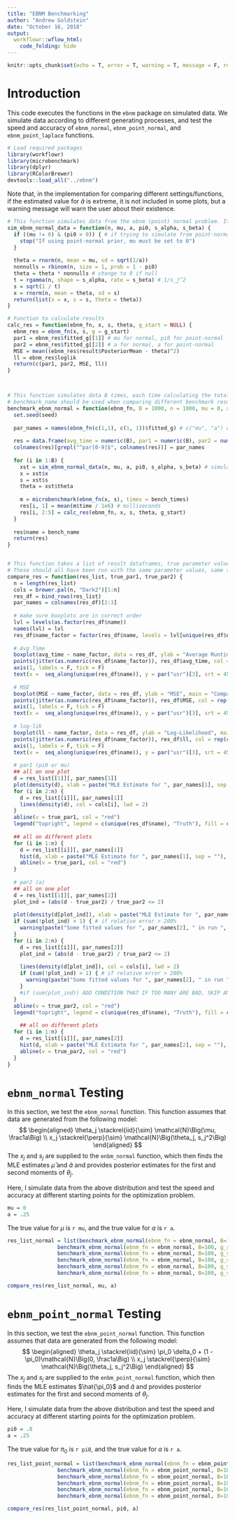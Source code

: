 ```yaml
---
title: "EBNM Benchmarking"
author: "Andrew Goldstein"
date: "October 16, 2018"
output:
  workflowr::wflow_html:
    code_folding: hide
---
```


```r
knitr::opts_chunk$set(echo = T, error = T, warning = T, message = F, results = 'asis', fig.align = 'center')
```

# Introduction
This code executes the functions in the `ebnm` package on simulated data. We simulate data according to different generating processes, and test the speed and accuracy of `ebnm_normal`, `ebnm_point_normal`, and `ebnm_point_laplace` functions.

```r
# Load required packages
library(workflowr)
library(microbenchmark)
library(dplyr)
library(RColorBrewer)
devtools::load_all("../ebnm")
```

Note that, in the implementation for comparing different settings/functions, if the estimated value for $\hat{a}$ is extreme, it is not included in some plots, but a warning message will warn the user about their existence.
```r
# This function simulates data from the ebnm (point) normal problem. It generates 1/s_j^2 randomly from a Gamma(s_alpha, s_beta) distribution
sim_ebnm_normal_data = function(n, mu, a, pi0, s_alpha, s_beta) {
  if ((mu != 0) & (pi0 > 0)) { # if trying to simulate from point-normal w/ mu != 0
    stop("If using point-normal prior, mu must be set to 0")
  }
  
  theta = rnorm(n, mean = mu, sd = sqrt(1/a))
  nonnulls = rbinom(n, size = 1, prob = 1 - pi0)
  theta = theta * nonnulls # change to 0 if null
  t = rgamma(n, shape = s_alpha, rate = s_beta) # 1/s_j^2
  s = sqrt(1 / t)
  x = rnorm(n, mean = theta, sd = s)
  return(list(x = x, s = s, theta = theta))
}

# Function to calculate results
calc_res = function(ebnm_fn, x, s, theta, g_start = NULL) {
  ebnm_res = ebnm_fn(x, s, g = g_start)
  par1 = ebnm_res$fitted_g[[1]] # mu for normal, pi0 for point-normal
  par2 = ebnm_res$fitted_g[[2]] # a for normal, a for point-normal
  MSE = mean((ebnm_res$result$PosteriorMean - theta)^2)
  ll = ebnm_res$loglik
  return(c(par1, par2, MSE, ll))
}



# This function simulates data B times, each time calculating the total computation time, the estimated values for mu and a, the MSE of the posterior mean in trying to recover theta, and the loglikelihood. Different starting values can be manually specified
# benchmark_name should be used when comparing different benchmark results
benchmark_ebnm_normal = function(ebnm_fn, B = 1000, n = 1000, mu = 0, a = .25, pi0 = 0, s_alpha = 2, s_beta = 20, g_start = NULL, bench_times = 5, bench_name = "", seed = 1138) {
  set.seed(seed)
  
  par_names = names(ebnm_fn(c(1,1), c(1, 1))$fitted_g) # c("mu", "a") or c("pi0", "a")
  
  res = data.frame(avg_time = numeric(B), par1 = numeric(B), par2 = numeric(B), MSE = numeric(B), ll = numeric(B))
  colnames(res)[grepl("^par[0-9]$", colnames(res))] = par_names
  
  for (i in 1:B) {
    xst = sim_ebnm_normal_data(n, mu, a, pi0, s_alpha, s_beta) # simulate data
    x = xst$x
    s = xst$s
    theta = xst$theta
    
    m = microbenchmark(ebnm_fn(x, s), times = bench_times)
    res[i, 1] = mean(m$time / 1e6) # milliseconds
    res[i, 2:5] = calc_res(ebnm_fn, x, s, theta, g_start)
  }
  
  res$name = bench_name
  return(res)
}


# This function takes a list of result dataframes, true parameter values. It plots comparisons of the different runs
# These should all have been run with the same parameter values, same seed, etc for consistency
compare_res = function(res_list, true_par1, true_par2) {
  n = length(res_list)
  cols = brewer.pal(n, "Dark2")[1:n]
  res_df = bind_rows(res_list)
  par_names = colnames(res_df)[2:3]
  
  # make sure boxplots are in correct order
  lvl = levels(as.factor(res_df$name))
  names(lvl) = lvl
  res_df$name_factor = factor(res_df$name, levels = lvl[unique(res_df$name)])
  
  # Avg Time
  boxplot(avg_time ~ name_factor, data = res_df, ylab = "Average Runtime (milliseconds)", main = "Comparison of Average Runtimes", xaxt = "n", xlab = "", outlne = F)
  points(jitter(as.numeric(res_df$name_factor)), res_df$avg_time, col = rep(cols, times = sapply(res_list, nrow)))
  axis(1, labels = F, tick = F)
  text(x =  seq_along(unique(res_df$name)), y = par("usr")[3], srt = 45, adj = 1, labels = unique(res_df$name), xpd = T)
  
  # MSE
  boxplot(MSE ~ name_factor, data = res_df, ylab = "MSE", main = "Comparison of MSEs", xaxt = "n", xlab = "", outlne = F)
  points(jitter(as.numeric(res_df$name_factor)), res_df$MSE, col = rep(cols, times = sapply(res_list, nrow)))
  axis(1, labels = F, tick = F)
  text(x =  seq_along(unique(res_df$name)), y = par("usr")[3], srt = 45, adj = 1, labels = unique(res_df$name), xpd = T)
  
  # log-lik
  boxplot(ll ~ name_factor, data = res_df, ylab = "Log-Likelihood", main = "Comparison of Log-Likelihoods", xaxt = "n", xlab = "", outlne = F)
  points(jitter(as.numeric(res_df$name_factor)), res_df$ll, col = rep(cols, times = sapply(res_list, nrow)))
  axis(1, labels = F, tick = F)
  text(x =  seq_along(unique(res_df$name)), y = par("usr")[3], srt = 45, adj = 1, labels = unique(res_df$name), xpd = T)
  
  # par1 (pi0 or mu)
  ## all on one plot
  d = res_list[[1]][, par_names[1]]
  plot(density(d), xlab = paste("MLE Estimate for ", par_names[1], sep = ""), main = paste("Density of Estimates for ", par_names[1], sep = ""), col = cols[1], xlim = range(res_df[, par_names[1]]) , ylim = c(0, 1.1 * max(density(d)$y)), lwd = 2)
  for (i in 2:n) {
    d = res_list[[i]][, par_names[1]]
    lines(density(d), col = cols[i], lwd = 2)
  }
  abline(v = true_par1, col = "red")
  legend("topright", legend = c(unique(res_df$name), "Truth"), fill = c(cols, "red"), bty = "n")
  
  ## all on different plots
  for (i in 1:n) {
    d = res_list[[i]][, par_names[1]]
    hist(d, xlab = paste("MLE Estimate for ", par_names[1], sep = ""), main = paste("Estimates for ", par_names[1], ": run ", unique(res_list[[i]]$name), sep = ""))
    abline(v = true_par1, col = "red")
  }
  
  # par2 (a)
  ## all on one plot
  d = res_list[[1]][, par_names[2]]
  plot_ind = (abs(d - true_par2) / true_par2 <= 2)
  
  plot(density(d[plot_ind]), xlab = paste("MLE Estimate for ", par_names[2], sep = ""), main = paste("Density of Estimates for ", par_names[2], sep = ""), col = cols[1], xlim = range(res_df[, par_names[2]]), ylim = c(0, 1.1 * max(density(d[plot_ind])$y)), lwd = 2)
  if (sum(!plot_ind) > 1) { # if relative error > 200%
    warning(paste("Some fitted values for ", par_names[2], " in run ", unique(res_list[[1]]$name), " were very far from the true value. These should be inspected more closely", sep = ""))
  }
  for (i in 2:n) {
    d = res_list[[i]][, par_names[2]]
    plot_ind = (abs(d - true_par2) / true_par2 <= 2)
    
    lines(density(d[plot_ind]), col = cols[i], lwd = 2)
    if (sum(!plot_ind) > 1) { # if relative error > 200%
      warning(paste("Some fitted values for ", par_names[2], " in run ", unique(res_list[[i]]$name), " were very far from the true value. These should be inspected more closely", sep = ""))
    }
    #if (sum(plot_ind)) ADD CONDITION THAT IF TOO MANY ARE BAD, SKIP AND GIVE WARNING
  }
  abline(v = true_par2, col = "red")
  legend("topright", legend = c(unique(res_df$name), "Truth"), fill = c(cols, "red"), bty = "n")
  
    ## all on different plots
  for (i in 1:n) {
    d = res_list[[i]][, par_names[2]]
    hist(d, xlab = paste("MLE Estimate for ", par_names[2], sep = ""), main = paste("Estimates for ", par_names[2], ": run ", unique(res_list[[i]]$name), sep = ""))
    abline(v = true_par2, col = "red")
  }
}
```


# `ebnm_normal` Testing
In this section, we test the `ebnm_normal` function. This function assumes that data are generated from the following model:
$$
\begin{aligned}
\theta_j \stackrel{iid}{\sim} \mathcal{N}\Big(\mu, \frac1a\Big) \\
x_j \stackrel{\perp}{\sim} \mathcal{N}\Big(\theta_j, s_j^2\Big)
\end{aligned}
$$
The $x_j$ and $s_j$ are supplied to the `enbm_normal` function, which then finds the MLE estimates $\hat{\mu}$ and $\hat{a}$ and provides posterior estimates for the first and second moments of $\theta_j$.

Here, I simulate data from the above distribution and test the speed and accuracy at different starting points for the optimization problem.
```r
mu = 0
a = .25
```
The true value for $\mu$ is `r mu`, and the true value for $a$ is `r a`.

```r
res_list_normal = list(benchmark_ebnm_normal(ebnm_fn = ebnm_normal, B=100, bench_name = "Default Start", mu = mu, a = a), 
                benchmark_ebnm_normal(ebnm_fn = ebnm_normal, B=100, g_start = list(mu = mu, a = a), bench_name = "(mu, a) Start", mu = mu, a = a),
                benchmark_ebnm_normal(ebnm_fn = ebnm_normal, B=100, g_start = list(mu = 1, a = 1), bench_name = "(1, 1) Start", mu = mu, a = a), 
                benchmark_ebnm_normal(ebnm_fn = ebnm_normal, B=100, g_start = list(mu = -1, a = 1), bench_name = "(-1, 1) Start", mu = mu, a = a), 
                benchmark_ebnm_normal(ebnm_fn = ebnm_normal, B=100, g_start = list(mu = 100, a = a), bench_name = "(100, a) Start", mu = mu, a = a), 
                benchmark_ebnm_normal(ebnm_fn = ebnm_normal, B=100, g_start = list(mu = 0, a = 100), bench_name = "(mu, 100) Start", mu = mu, a = a))

compare_res(res_list_normal, mu, a)
```


# `ebnm_point_normal` Testing
In this section, we test the `ebnm_point_normal` function. This function assumes that data are generated from the following model:
$$
\begin{aligned}
\theta_j \stackrel{iid}{\sim} \pi_0 \delta_0 + (1 - \pi_0)\mathcal{N}\Big(0, \frac1a\Big) \\
x_j \stackrel{\perp}{\sim} \mathcal{N}\Big(\theta_j, s_j^2\Big)
\end{aligned}
$$
The $x_j$ and $s_j$ are supplied to the `enbm_point_normal` function, which then finds the MLE estimates $\hat{\pi_0}$ and $\hat{a}$ and provides posterior estimates for the first and second moments of $\theta_j$.

Here, I simulate data from the above distribution and test the speed and accuracy at different starting points for the optimization problem. 
```r
pi0 = .8
a = .25
```
The true value for $\pi_0$ is `r pi0`, and the true value for $a$ is `r a`.

```r
res_list_point_normal = list(benchmark_ebnm_normal(ebnm_fn = ebnm_point_normal, B=100, bench_name = "Default Start", pi0 = pi0, a = a), 
                benchmark_ebnm_normal(ebnm_fn = ebnm_point_normal, B=100, g_start = list(pi0 = pi0, a = a), bench_name = "(pi0, a) Start", pi0 = pi0, a = a),
                benchmark_ebnm_normal(ebnm_fn = ebnm_point_normal, B=100, g_start = list(pi0 = 1, a = a), bench_name = "(1, a) Start", pi0 = pi0, a = a), 
                benchmark_ebnm_normal(ebnm_fn = ebnm_point_normal, B=100, g_start = list(pi0 = 0, a = a), bench_name = "(0, a) Start", pi0 = pi0, a = a), 
                benchmark_ebnm_normal(ebnm_fn = ebnm_point_normal, B=100, g_start = list(pi0 = pi0, a = 1e-5), bench_name = "(pi0, 1e-5) Start", pi0 = pi0, a = a), 
                benchmark_ebnm_normal(ebnm_fn = ebnm_point_normal, B=100, g_start = list(pi0 = pi0, a = 50), bench_name = "(pi0, 50) Start", pi0 = pi0, a = a))

compare_res(res_list_point_normal, pi0, a)
```
